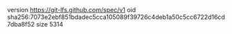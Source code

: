 version https://git-lfs.github.com/spec/v1
oid sha256:7073e2ebf851bdadec5cca105089f39726c4deb1a50c5cc6722d16cd7dba8f52
size 5314
